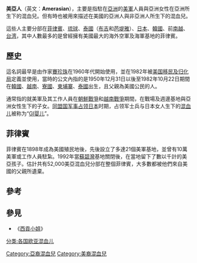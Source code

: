 {{unreferenced|time=2015-10-23T01:25:28+00:00}}
'''美亞人'''（英文：'''Amerasian'''），主要是指駐在[[亞洲|亞洲]]的[[美軍|美軍]]人員與亞洲女性在亞洲所生下的混血兒。但有時也被用來描述在美國的亞洲人與非亞洲人所生下的混血兒。

這些人主要分部在[[菲律賓|菲律賓]]、[[琉球|琉球]]、[[泰國|泰國]]（[[布吉市|布吉]]和[[芭堤雅|芭堤雅]]）、[[日本|日本]]、[[韓國|韓國]]、前[[南越|南越]]、[[台湾|台湾]]，其中人數最多的是曾經擁有美國最大的海外空軍及海軍基地的菲律賓。

==歷史==
這名詞最早是由作家[[賽珍珠|賽珍珠]]在1960年代開始使用，並在1982年被[[美国移民及归化局|美国移民及归化局]]定義並使用，當時的公文內指的是1950年12月31日以後至1982年10月22日期間在[[大韓民國|韓國]]、[[越南|越南]]、[[寮國|寮國]]、[[柬埔寨|柬埔寨]]、[[泰國|泰國]]出生，且父親為美國公民的人。

通常指的就美軍及其工作人員在[[朝鮮戰爭|朝鮮戰爭]]和[[越南戰爭|越南戰爭]]期間，在戰場及週邊基地與亞洲女性生下的子女。[[同盟国军事占领日本|同盟国军事占领日本]]时期，占领军士兵与日本女人生下的[[混血儿|混血儿]]被称为“[[GI婴儿|GI婴儿]]”。

==菲律賓==
菲律賓在1898年成為美國殖民地後，先後設立了多達21個美軍基地，並曾有10萬美軍或工作人員駐紮。1992年當[[蘇碧灣|蘇碧灣]]基地關閉後，在當地留下了數以千計的美亞孩子。估計共有52,000美亞混血兒分部在整個菲律賓，大多數都被他們來自美國的父親所遺棄。

==參考==
==參見==
*《[[西貢小姐|西貢小姐]]》
{{欧亚人}}

[[分类:各国欧亚混血儿|分类:各国欧亚混血儿]]
[[Category:亞裔混血兒|Category:亞裔混血兒]]
[[Category:美裔混血兒|Category:美裔混血兒]]